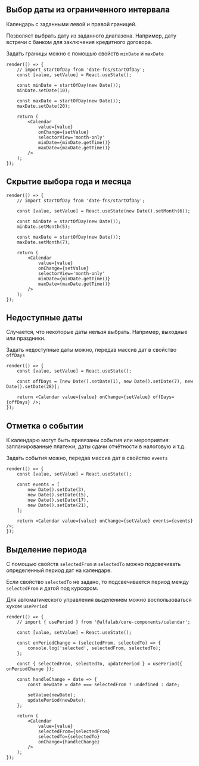## Выбор даты из ограниченного интервала

Календарь с заданными левой и правой границей.

Позволяет выбрать дату из заданного диапазона.
Например, дату встречи с банком для заключения кредитного договора.

Задать границы можно с помощью свойств `minDate` и `maxDate`

```tsx live
render(() => {
    // import startOfDay from 'date-fns/startOfDay';
    const [value, setValue] = React.useState();

    const minDate = startOfDay(new Date());
    minDate.setDate(10);

    const maxDate = startOfDay(new Date());
    maxDate.setDate(20);

    return (
        <Calendar
            value={value}
            onChange={setValue}
            selectorView='month-only'
            minDate={minDate.getTime()}
            maxDate={maxDate.getTime()}
        />
    );
});
```

## Скрытие выбора года и месяца

```tsx live
render(() => {
    // import startOfDay from 'date-fns/startOfDay';

    const [value, setValue] = React.useState(new Date().setMonth(6));

    const minDate = startOfDay(new Date());
    minDate.setMonth(5);

    const maxDate = startOfDay(new Date());
    maxDate.setMonth(7);

    return (
        <Calendar
            value={value}
            onChange={setValue}
            selectorView='month-only'
            minDate={minDate.getTime()}
            maxDate={maxDate.getTime()}
        />
    );
});
```

## Недоступные даты

Случается, что некоторые даты нельзя выбрать. Например, выходные или праздники.

Задать недоступные даты можно, передав массив дат в свойство `offDays`

```tsx live
render(() => {
    const [value, setValue] = React.useState();

    const offDays = [new Date().setDate(1), new Date().setDate(7), new Date().setDate(28)];

    return <Calendar value={value} onChange={setValue} offDays={offDays} />;
});
```

## Отметка о событии

К календарю могут быть привязаны события или мероприятия: запланированные платежи, даты сдачи отчётности в налоговую и т.д.

Задать события можно, передав массив дат в свойство `events`

```tsx live
render(() => {
    const [value, setValue] = React.useState();

    const events = [
        new Date().setDate(3),
        new Date().setDate(15),
        new Date().setDate(17),
        new Date().setDate(21),
    ];

    return <Calendar value={value} onChange={setValue} events={events} />;
});
```

## Выделение периода

С помощью свойств `selectedFrom` и `selectedTo` можно подсвечивать определенный период дат на календаре.

Если свойство `selectedTo` не задано, то подсвечивается период между `selectedFrom` и датой под курсором.

Для автоматического управления выделением можно воспользоваться хуком `usePeriod`

```tsx live
render(() => {
    // import { usePeriod } from '@alfalab/core-components/calendar';

    const [value, setValue] = React.useState();

    const onPeriodChange = (selectedFrom, selectedTo) => {
        console.log('selected', selectedFrom, selectedTo);
    };

    const { selectedFrom, selectedTo, updatePeriod } = usePeriod({ onPeriodChange });

    const handleChange = date => {
        const newDate = date === selectedFrom ? undefined : date;

        setValue(newDate);
        updatePeriod(newDate);
    };

    return (
        <Calendar
            value={value}
            selectedFrom={selectedFrom}
            selectedTo={selectedTo}
            onChange={handleChange}
        />
    );
});
```
